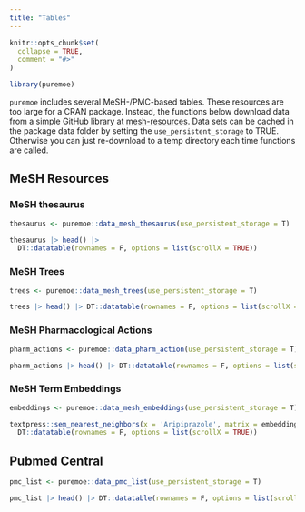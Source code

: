 ```yaml
---
title: "Tables"
---
```


```r
knitr::opts_chunk$set(
  collapse = TRUE,
  comment = "#>"
)
```

```r
library(puremoe)
```


`puremoe` includes several MeSH-/PMC-based tables. These resources are too large for a CRAN package.  Instead, the functions below download data from a simple GitHub library at [mesh-resources](https://github.com/jaytimm/mesh-resources).  Data sets can be cached in the package data folder by setting the `use_persistent_storage` to TRUE.  Otherwise you can just re-download to a temp directory each time functions are called.



## MeSH Resources


### MeSH thesaurus

```r
thesaurus <- puremoe::data_mesh_thesaurus(use_persistent_storage = T)
```


```r
thesaurus |> head() |> 
  DT::datatable(rownames = F, options = list(scrollX = TRUE))
```


### MeSH Trees

```r
trees <- puremoe::data_mesh_trees(use_persistent_storage = T)
```


```r
trees |> head() |> DT::datatable(rownames = F, options = list(scrollX = TRUE))
```


### MeSH Pharmacological Actions

```r
pharm_actions <- puremoe::data_pharm_action(use_persistent_storage = T)
```



```r
pharm_actions |> head() |> DT::datatable(rownames = F, options = list(scrollX = TRUE))
```


### MeSH Term Embeddings

```r
embeddings <- puremoe::data_mesh_embeddings(use_persistent_storage = T)
```


```r
textpress::sem_nearest_neighbors(x = 'Aripiprazole', matrix = embeddings) |>
  DT::datatable(rownames = F, options = list(scrollX = TRUE))
```




## Pubmed Central

```r
pmc_list <- puremoe::data_pmc_list(use_persistent_storage = T)
```


```r
pmc_list |> head() |> DT::datatable(rownames = F, options = list(scrollX = TRUE))
```

